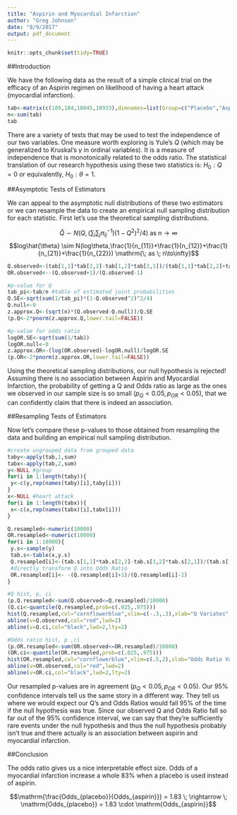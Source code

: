 ```yaml
---
title: "Aspirin and Myocardial Infarction"
author: "Greg Johnson"
date: "8/9/2017"
output: pdf_document
---
```


```r
knitr::opts_chunk$set(tidy=TRUE)
```

##Introduction

We have the following data as the result of a simple clinical trial on the efficacy of an Aspirin regimen on likelihood of having a heart attack (myocardial infarction).

```r
tab<-matrix(c(189,104,10845,10933),dimnames=list(Group=c("Placebo","Aspirin"),`Myocardial Infarction`=c("Yes","No")),2)
n<-sum(tab)
tab
```

There are a variety of tests that may be used to test the independence of our two variables. One measure worth exploring is Yule's $Q$ (which may be generalized to Kruskal's $\gamma$ in ordinal variables). It is a measure of independence that is monotonically related to the odds ratio. The statistical translation of our research hypothesis using these two statistics is: $H_0: Q=0$ or equivalently, $H_0: \theta=1.$ 

##Asymptotic Tests of Estimators

We can appeal to the asymptotic null distributions of these two estimators or we can resample the data to create an empirical null sampling distribution for each statistic. First let's use the theoretical sampling distributions.

$$\hat{Q} \sim N(Q,(\sum_i\sum_j \pi_{ij}^{-1})(1-Q^2)^2/4) \mathrm{\; as \; n\to\infty}$$
$$log\hat{\theta} \sim N(log\theta,\frac{1}{n_{11}}+\frac{1}{n_{12}}+\frac{1}{n_{21}}+\frac{1}{n_{22}}) \mathrm{\; as \; n\to\infty}$$

```r


Q.observed<-(tab[1,1]*tab[2,2]-tab[1,2]*tab[2,1])/(tab[1,1]*tab[2,2]+tab[1,2]*tab[2,1])
OR.observed<--(Q.observed+1)/(Q.observed-1)

#p-value for Q
tab_pi<-tab/n #table of estimated joint probabilities
Q.SE<-sqrt(sum(1/tab_pi)*(1-Q.observed^2)^2/4)
Q.null<-0
z.approx.Q<-(sqrt(n)*(Q.observed-Q.null))/Q.SE
(p.Q<-2*pnorm(z.approx.Q,lower.tail=FALSE))

#p-value for odds ratio
logOR.SE<-sqrt(sum(1/tab))
logOR.null<-0
z.approx.OR<-(log(OR.observed)-logOR.null)/logOR.SE
(p.OR<-2*pnorm(z.approx.OR,lower.tail=FALSE))
```

Using the theoretical sampling distributions, our null hypothesis is rejected! Assuming there is no association between Aspirin and Myocardial Infarction, the probability of getting a Q and Odds ratio as large as the ones we observed in our sample size is so small $(p_Q<0.05,p_{OR}<0.05),$ that we can confidently claim that there is indeed an association.

##Resampling Tests of Estimators

Now let's compare these p-values to those obtained from resampling the data and building an empirical null sampling distribution.

```r
#create ungrouped data from grouped data
taby<-apply(tab,1,sum)
tabx<-apply(tab,2,sum)
y<-NULL #group
for(i in 1:length(taby)){
 y<-c(y,rep(names(taby)[i],taby[i]))
}
x<-NULL #heart attack
for(i in 1:length(tabx)){
 x<-c(x,rep(names(tabx)[i],tabx[i]))
}

Q.resampled<-numeric(10000)
OR.resampled<-numeric(10000)
for(i in 1:10000){
 y.s<-sample(y)
 tab.s<-table(x,y.s)
 Q.resampled[i]<-(tab.s[1,1]*tab.s[2,2]-tab.s[1,2]*tab.s[2,1])/(tab.s[1,1]*tab.s[2,2]+tab.s[1,2]*tab.s[2,1])
 #directly transform Q into Odds Ratio
 OR.resampled[i]<- -(Q.resampled[i]+1)/(Q.resampled[i]-1) 
}

#Q hist, p, ci
(p.Q.resampled<-sum(Q.observed<=Q.resampled)/10000)
(Q.ci<-quantile(Q.resampled,prob=c(.025,.975)))
hist(Q.resampled,col="cornflowerblue",xlim=c(-.3,.3),xlab="Q Variates",main=expression("Figure 11. Histogram of Q Variates under"~H[0]))
abline(v=Q.observed,col="red",lwd=2)
abline(v=Q.ci,col="black",lwd=2,lty=2)

#Odds ratio hist, p ,ci
(p.OR.resampled<-sum(OR.observed<=OR.resampled)/10000)
(OR.ci<-quantile(OR.resampled,prob=c(.025,.975)))
hist(OR.resampled,col="cornflowerblue",xlim=c(.5,2),xlab="Odds Ratio Variates",main=expression("Figure 12. Histogram of Odds Ratio Variates under"~H[0]))
abline(v=OR.observed,col="red",lwd=2)
abline(v=OR.ci,col="black",lwd=2,lty=2)
```


Our resampled p-values are in agreement $(p_Q<0.05,p_{OR}<0.05).$ Our 95% confidence intervals tell us the same story in a different way. They tell us where we would expect our Q's and Odds Ratios would fall 95% of the time if the null hypothesis was true. Since our observed Q and Odds Ratio fall so far out of the 95% confidence interval, we can say that they're sufficiently rare events under the null hypothesis and thus the null hypothesis probably isn't true and there actually is an association between aspirin and myocardial infarction.

##Conclusion

The odds ratio gives us a nice interpretable effect size. Odds of a myocardial infarction increase a whole 83% when a placebo is used instead of aspirin.

$$\mathrm{\frac{Odds_{placebo}}{Odds_{aspirin}}} = 1.83 \; \rightarrow \; \mathrm{Odds_{placebo}} = 1.83 \cdot \mathrm{Odds_{aspirin}}$$

